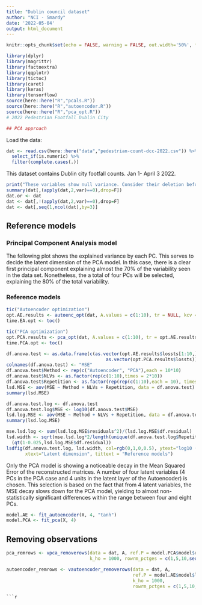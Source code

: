 ```yaml
---
title: "Dublin council dataset"
author: "NCI - Smardy"
date: '2022-05-04'
output: html_document
---
```


```r
knitr::opts_chunk$set(echo = FALSE, warning = FALSE, out.width='50%', fig.align = "center")

library(dplyr)
library(magrittr)
library(factoextra)
library(qqplotr)
library(tictoc)
library(caret)
library(keras)
library(tensorflow)
source(here::here("R","pcals.R"))
source(here::here("R","autoencoder.R"))
source(here::here("R","pca_opt.R"))
# 2022 Pedestrian Footfall Dublin City

## PCA approach
```
Load the data:
```r
dat <- read.csv(here::here("data","pedestrian-count-dcc-2022.csv")) %>%
  select_if(is.numeric) %>%
  filter(complete.cases(.))
```

This dataset contains Dublin city footfall counts. Jan 1- April 3 2022.

```r
print("These variables show null variance. Consider their deletion before the PCA")
summary(dat[,(apply(dat,2,var)==0),drop=F])
dat.or <- dat
dat <- dat[,!(apply(dat,2,var)==0),drop=F]
dat <- dat[,seq(1,ncol(dat),by=3)]
```
## Reference models
### Principal Component Analysis model
The following plot shows the explained variance by each PC. This serves to decide the latent dimension of the PCA model. In this case, there is a clear first principal component explaining almost the 70% of the variability seen in the data set. Nonetheless, the a total of four PCs will be selected, explaining the 80% of the total variability. 

### Reference models
```r
tic("Autoencoder optimization")
opt.AE.results <- autoenc_opt(dat, A.values = c(1:10), tr = NULL, kcv = 10) 
time.EA.opt <- toc()

tic("PCA optimization")
opt.PCA.results <- pca_opt(dat, A.values = c(1:10), tr = opt.AE.results$tr, kcv = 10) 
time.PCA.opt <- toc()

df.anova.test <- as.data.frame(c(as.vector(opt.AE.results$lossts[1:10,]), 
                                     as.vector(opt.PCA.results$lossts)))
colnames(df.anova.test) <- "MSE"
df.anova.test$Method <- rep(c("Autoencoder", "PCA"),each = 10*10)
df.anova.test$NLVs <- as.factor(rep(c(1:10),times = 2*10))
df.anova.test$Repetition <- as.factor(rep(rep(c(1:10),each = 10), times=2))
lsd.MSE <- aov(MSE ~ Method + NLVs + Repetition, data = df.anova.test)
summary(lsd.MSE)

df.anova.test.log <- df.anova.test
df.anova.test.log$MSE <- log10(df.anova.test$MSE)
lsd.log.MSE <- aov(MSE ~ Method + NLVs + Repetition, data = df.anova.test.log)
summary(lsd.log.MSE)

mse.lsd.log <- sum(lsd.log.MSE$residuals^2)/(lsd.log.MSE$df.residual)
lsd.width <- sqrt(mse.lsd.log*2/length(unique(df.anova.test.log$Repetition)))*
  (qt(1-0.025,lsd.log.MSE$df.residual))
lsdfig(df.anova.test.log, lsd.width, col=rgb(0,1,0,0.5), ytext="log10 (MSE)", 
       xtext="Latent dimension", tittext = "Reference models")
```
Only the PCA model is showing a noticeable decay in the Mean Squared Error of the reconstructed matrices. 
A number of four latent variables (4 PCs in the PCA case and 4 units in the latent layer of the Autoencoder) is chosen. This selection is based on the fact that from 4 latent variables, the MSE decay slows down for the PCA model, yielding to almost non-statistically significant differences within the range between four and eight PCs. 
```r
model.AE <- fit_autoencoder(X, 4, "tanh")
model.PCA <- fit_pca(X, 4)
```


## Removing observations
```r
pca_remrows <- vpca_removerows(data = dat, A, ref.P = model.PCA$model$rotation, 
                               k_ho = 1000, rowrm_pctges = c(1,5,10,seq(20,80,by=20)))

autoencoder_remrows <- vautoencoder_removerows(data = dat, A, 
                                               ref.P = model.AE$model$layers[[2]]$weights[[1]],
                                               k_ho = 1000, 
                                               rowrm_pctges = c(1,5,10,seq(20,80,by=20)))


```

```
```r

```


